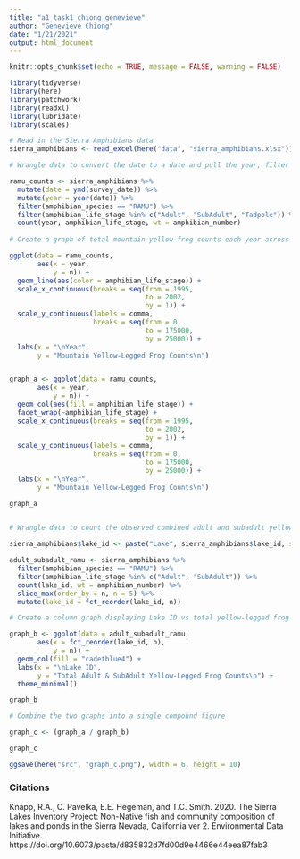 ```yaml
---
title: "a1_task1_chiong_genevieve"
author: "Genevieve Chiong"
date: "1/21/2021"
output: html_document
---
```


```r
knitr::opts_chunk$set(echo = TRUE, message = FALSE, warning = FALSE)

library(tidyverse)
library(here)
library(patchwork)
library(readxl)
library(lubridate)
library(scales)
```


```r
# Read in the Sierra Amphibians data 
sierra_amphibians <- read_excel(here("data", "sierra_amphibians.xlsx"))
```


```r
# Wrangle data to convert the date to a date and pull the year, filter out to exclude the 'EggMass' life stage level, group by year, and count the total mountain yellow-legged frog (Rana muscosa) observations for each year across all water bodies 

ramu_counts <- sierra_amphibians %>% 
  mutate(date = ymd(survey_date)) %>%  
  mutate(year = year(date)) %>%  
  filter(amphibian_species == "RAMU") %>% 
  filter(amphibian_life_stage %in% c("Adult", "SubAdult", "Tadpole")) %>% 
  count(year, amphibian_life_stage, wt = amphibian_number)
  
# Create a graph of total mountain-yellow-frog counts each year across all water bodies, by life stage

ggplot(data = ramu_counts, 
       aes(x = year, 
           y = n)) +
  geom_line(aes(color = amphibian_life_stage)) +
  scale_x_continuous(breaks = seq(from = 1995,
                                  to = 2002,
                                  by = 1)) +
  scale_y_continuous(labels = comma,
                     breaks = seq(from = 0,
                                  to = 175000,
                                  by = 25000)) + 
  labs(x = "\nYear",
       y = "Mountain Yellow-Legged Frog Counts\n")


graph_a <- ggplot(data = ramu_counts, 
       aes(x = year, 
           y = n)) +
  geom_col(aes(fill = amphibian_life_stage)) +
  facet_wrap(~amphibian_life_stage) +
  scale_x_continuous(breaks = seq(from = 1995,
                                  to = 2002,
                                  by = 1)) +
  scale_y_continuous(labels = comma,
                     breaks = seq(from = 0,
                                  to = 175000,
                                  by = 25000)) + 
  labs(x = "\nYear",
       y = "Mountain Yellow-Legged Frog Counts\n")

graph_a 
  
```

```r
# Wrangle data to count the observed combined adult and subadult yellow-legged frogs (Rana muscosa) in the 5 lakes with the greatest total observed counts 

sierra_amphibians$lake_id <- paste("Lake", sierra_amphibians$lake_id, sep = " ")

adult_subadult_ramu <- sierra_amphibians %>% 
  filter(amphibian_species == "RAMU") %>% 
  filter(amphibian_life_stage %in% c("Adult", "SubAdult")) %>% 
  count(lake_id, wt = amphibian_number) %>% 
  slice_max(order_by = n, n = 5) %>% 
  mutate(lake_id = fct_reorder(lake_id, n))

```
    
    
```r
# Create a column graph displaying Lake ID vs total yellow-legged frog counts (adult + subadult) for the 5 lakes 

graph_b <- ggplot(data = adult_subadult_ramu,
       aes(x = fct_reorder(lake_id, n),
           y = n)) + 
  geom_col(fill = "cadetblue4") +
  labs(x = "\nLake ID",
       y = "Total Adult & SubAdult Yellow-Legged Frog Counts\n") +
  theme_minimal()

graph_b 
```
  
  
```r
# Combine the two graphs into a single compound figure 

graph_c <- (graph_a / graph_b)

graph_c 

ggsave(here("src", "graph_c.png"), width = 6, height = 10)
```

### Citations 
Knapp, R.A., C. Pavelka, E.E. Hegeman, and T.C. Smith. 2020. The Sierra Lakes Inventory Project: Non-Native fish and community composition of lakes and ponds in the Sierra Nevada, California ver 2. Environmental Data Initiative. https://doi.org/10.6073/pasta/d835832d7fd00d9e4466e44eea87fab3













